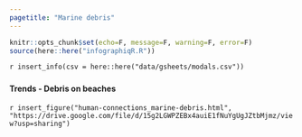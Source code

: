 ```yaml
---
pagetitle: "Marine debris"
---
```


```r
knitr::opts_chunk$set(echo=F, message=F, warning=F, error=F)
source(here::here("infographiqR.R"))
```

`r insert_info(csv = here::here("data/gsheets/modals.csv"))`


### {.tabset}

#### Trends - Debris on beaches

`r insert_figure("human-connections_marine-debris.html", "https://drive.google.com/file/d/15g2LGWPZEBx4auiE1fNuYgUgJZtbMjmz/view?usp=sharing")`
